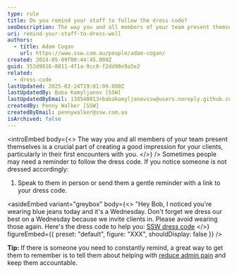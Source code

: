 ```yaml
---
type: rule
title: Do you remind your staff to follow the dress code?
seoDescription: The way you and all members of your team present themselves is a crucial part of creating a good impression for your clients, particularly in their first encounters with you.
uri: remind-your-staff-to-dress-well
authors:
  - title: Adam Cogan
    url: https://www.ssw.com.au/people/adam-cogan/
created: 2024-05-09T00:44:45.000Z
guid: 353d9016-8811-471a-9cc0-f2dd98e9a5e2
related:
  - dress-code
lastUpdated: 2025-02-24T19:01:09.000Z
lastUpdatedBy: Baba Kamyljanov [SSW]
lastUpdatedByEmail: 138548013+babakamyljanovssw@users.noreply.github.com
createdBy: Penny Walker [SSW]
createdByEmail: pennywalker@ssw.com.au
isArchived: false
---
```


<introEmbed
  body={<>
The way you and all members of your team present themselves is a crucial part of creating a good impression for your clients, particularly in their first encounters with you.
  </>}
/>
Sometimes people may need a reminder to follow the dress code. If you notice someone is not dressed accordingly:

1. Speak to them in person or send them a gentle reminder with a link to your dress code.

<asideEmbed
  variant="greybox"
  body={<>
    "Hey Bob, I noticed you're wearing blue jeans today and it's a Wednesday. Don't forget we dress our best on a Wednesday because we invite clients in. Please avoid wearing those again. Here's the dress code to help you: [SSW dress code](/dress-code)
  </>}
  figureEmbed={{
    preset: "default",
    figure: "XXX",
    shouldDisplay: false
  }}
/>

**Tip:** If there is someone you need to constantly remind, a great way to get them to remember is to tell them about helping with [reduce admin pain](/reduce-your-admin) and keep them accountable.
